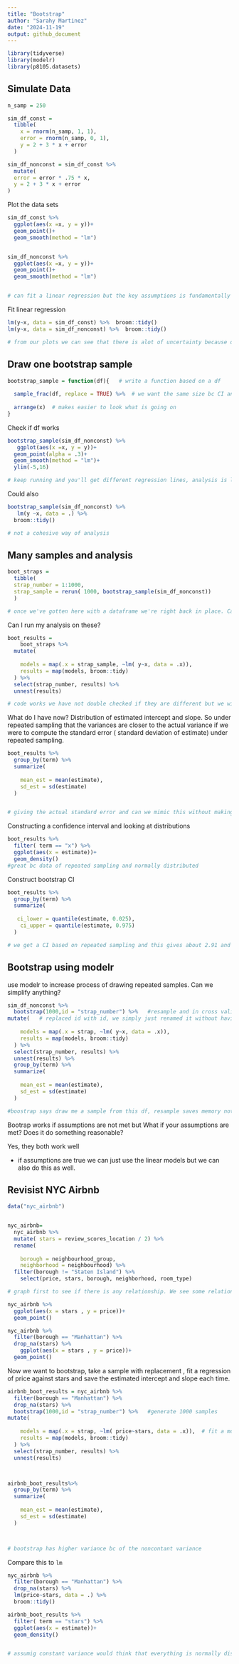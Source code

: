 ```yaml
---
title: "Bootstrap"
author: "Sarahy Martinez"
date: "2024-11-19"
output: github_document
---
```



```r
library(tidyverse)
library(modelr)
library(p8105.datasets)


```

## Simulate Data

```r
n_samp = 250

sim_df_const = 
  tibble(
    x = rnorm(n_samp, 1, 1),
    error = rnorm(n_samp, 0, 1),
    y = 2 + 3 * x + error
  )

sim_df_nonconst = sim_df_const %>% 
  mutate(
  error = error * .75 * x,
  y = 2 + 3 * x + error
)

```

Plot the data sets

```r

sim_df_const %>% 
  ggplot(aes(x =x, y = y))+
  geom_point()+
  geom_smooth(method = "lm")


sim_df_nonconst %>% 
  ggplot(aes(x =x, y = y))+
  geom_point()+
  geom_smooth(method = "lm")


# can fit a linear regression but the key assumptions is fundamentally wrong. Assumptions we make to inference don't match so we will try to solve with bootstrap. Issue comes from figuring out the uncertainty

```

Fit linear regression

```r
lm(y~x, data = sim_df_const) %>%  broom::tidy()
lm(y~x, data = sim_df_nonconst) %>%  broom::tidy()

# from our plots we can see that there is alot of uncertainty because of fanning out. We can get estimates and stand deviation if we were to make assumptions but we want to solve the issue of uncertainty by bootstrapping. Issue is that we also don't trust the uncertainty of the estimates.

```



## Draw one bootstrap sample 

```r
bootstrap_sample = function(df){   # write a function based on a df
  
  sample_frac(df, replace = TRUE) %>%  # we want the same size bc CI and variance are dependent on the sample size
  
  arrange(x)  # makes easier to look what is going on 
}


```

Check if df works 

```r
bootstrap_sample(sim_df_nonconst) %>% 
   ggplot(aes(x =x, y = y))+
  geom_point(alpha = .3)+
  geom_smooth(method = "lm")+
  ylim(-5,16)

# keep running and you'll get different regression lines, analysis is look at the plot but boostrap helps estimate the slope. 


```

Could also 

```r

bootstrap_sample(sim_df_nonconst) %>% 
   lm(y ~x, data = .) %>%
  broom::tidy()

# not a cohesive way of analysis
```


## Many samples and analysis 

```r

boot_straps =
  tibble(
  strap_number = 1:1000,
  strap_sample = rerun( 1000, bootstrap_sample(sim_df_nonconst))
  )

# once we've gotten here with a dataframe we're right back in place. Can do the same things we did. 


```

Can I run my analysis on these?

```r

boot_results =
    boot_straps %>% 
  mutate(
    
    models = map(.x = strap_sample, ~lm( y~x, data = .x)), 
    results = map(models, broom::tidy)
  ) %>% 
  select(strap_number, results) %>% 
  unnest(results)

# code works we have not double checked if they are different but we will trust. next we'll get a collection of results where we will map across models and just run broom tidy on each. 

```


What do I have now?
 Distribution of estimated intercept and slope. So under repeated sampling that the variances are closer to the actual variance if we were to compute the standard error ( standard deviation of estimate) under repeated sampling.
 
 
```r

boot_results %>% 
  group_by(term) %>% 
  summarize(
    
    mean_est = mean(estimate),
    sd_est = sd(estimate)
  )


# giving the actual standard error and can we mimic this without making an assumption. Previously we have used a linear model that is a coincidence rather than what happens. If we compare bootstrap this is lower is we assumed constant variance which we have done in this example where we assume constant variance. 

```
 

Constructing a confidence interval and looking at distributions 

```r

boot_results %>% 
  filter( term == "x") %>% 
  ggplot(aes(x = estimate))+
  geom_density()
#great bc data of repeated sampling and normally distributed 


```

Construct bootstrap CI

```r

boot_results %>% 
  group_by(term) %>% 
  summarize(
    
   ci_lower = quantile(estimate, 0.025),
    ci_upper = quantile(estimate, 0.975)
  )

# we get a CI based on repeated sampling and this gives about 2.91 and 3.31


```

## Bootstrap using modelr
use modelr to increase process of drawing repeated samples. 
Can we simplify anything?

```r

sim_df_nonconst %>% 
  bootstrap(1000,id = "strap_number") %>%   #resample and in cross validation we turned into a df, we can do the same thing before 
mutate(   # replaced id with id, we simply just renamed it without having to use the rename function
    
    models = map(.x = strap, ~lm( y~x, data = .x)), 
    results = map(models, broom::tidy)
  ) %>% 
  select(strap_number, results) %>% 
  unnest(results) %>%   
  group_by(term) %>% 
  summarize(
    
    mean_est = mean(estimate),
    sd_est = sd(estimate)
  )

#boostrap says draw me a sample from this df, resample saves memory not new samples. In cross validation we used a df and mcgv but it doesn't work well so we'll do the same thing we've done. 
```

Bootrap works if assumptions are not met but What if your assumptions are met? Does it do something reasonable?

Yes, they both work well

- if assumptions are true we can just use the linear models but we can also do this as well. 

## Revisist NYC Airbnb 

```r

data("nyc_airbnb")


nyc_airbnb=
  nyc_airbnb %>% 
  mutate( stars = review_scores_location / 2) %>% 
  rename(
    
    borough = neighbourhood_group,
    neighborhood = neighbourhood) %>% 
  filter(borough != "Staten Island") %>% 
    select(price, stars, borough, neighborhood, room_type)

```


```r
# graph first to see if there is any relationship. We see some relationship between stars and price but some non constant variance. We get same estimates but some standard errors that are not correct. 

nyc_airbnb %>% 
  ggplot(aes(x = stars , y = price))+
  geom_point()


```



```r

nyc_airbnb %>% 
  filter(borough == "Manhattan") %>% 
  drop_na(stars) %>% 
    ggplot(aes(x = stars , y = price))+
  geom_point()

```

Now we want to bootstrap, take a sample with replacement , fit a regression of price against stars and save the estimated intercept and slope each time. 

```r

airbnb_boot_results = nyc_airbnb %>% 
  filter(borough == "Manhattan") %>% 
  drop_na(stars) %>% 
  bootstrap(1000,id = "strap_number") %>%   #generate 1000 samples 
mutate(   
    
    models = map(.x = strap, ~lm( price~stars, data = .x)),  # fit a model to each of these samples price~ stars
    results = map(models, broom::tidy)
  ) %>% 
  select(strap_number, results) %>% 
  unnest(results) 



airbnb_boot_results%>%   
  group_by(term) %>% 
  summarize(
    
    mean_est = mean(estimate),
    sd_est = sd(estimate)
  )



# bootstrap has higher variance bc of the noncontant variance 
```

Compare this to `lm`

```r

nyc_airbnb %>% 
  filter(borough == "Manhattan") %>% 
  drop_na(stars) %>% 
  lm(price~stars, data = .) %>% 
  broom::tidy()


```


```r


airbnb_boot_results %>% 
  filter( term == "stars") %>% 
  ggplot(aes(x = estimate))+
  geom_density()


# assumig constant variance would think that everything is normally distribute but based on this graph no. We can get uncertainty and distribution of normal sampling wihout having to assume normality with bootstrapping. 

```







































